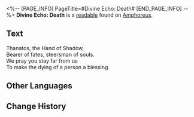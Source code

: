 <%-- [PAGE_INFO]
PageTitle=#Divine Echo: Death#
[END_PAGE_INFO] --%>
{{Readable Infobox
|id           = 516
|partIds      = 190843
|title        = 
|image        = Item Divine Echo- Death.png
|world        = Amphoreus
|parts        = 1
|author       = <!--to be added-->
|description  = A memory left by a Titan's Miracle. Only those who have received divine blessings can hear such holy resonance... Listen, spirits in the endless River of Souls murmur as they wander.
|part1        = Divine Echo: Death
|source1      = {{cx|Source missing}}
|characters   = 
|factions     = 
}}
'''Divine Echo: Death''' is a [[readable]] found on [[Amphoreus]].
<!--
==Location==
{{Map Embed|<map name>|<marker id>}}
-->
==Text==
Thanatos, the Hand of Shadow,<br />Bearer of fates, steersman of souls.<br />We pray you stay far from us<br />To make the dying of a person a blessing.

<!--
==Trivia==
* 
-->
==Other Languages==
{{Other Languages
|en   = Divine Echo: Death
|zhs  = 神性的回响：死亡
|zht  = 神性的迴響：死亡
|ja   = 神性の反響：死
|ko   = 신성의 메아리: 죽음
|es   = Eco divino: la Muerte
|fr   = Écho divin&nbsp;: Mort
|ru   = Отголосок божественности: Смерть
|th   = แว่วเสียงศักดิ์สิทธิ์: ความตาย
|vi   = Tiếng Vọng Thần Tính: Tử Vong
|de   = Göttliches Echo: Tod
|id   = Gema Ilahi: Kematian
|pt   = Eco Divino: Morte
}}

==Change History==
{{Change History|3.2}}